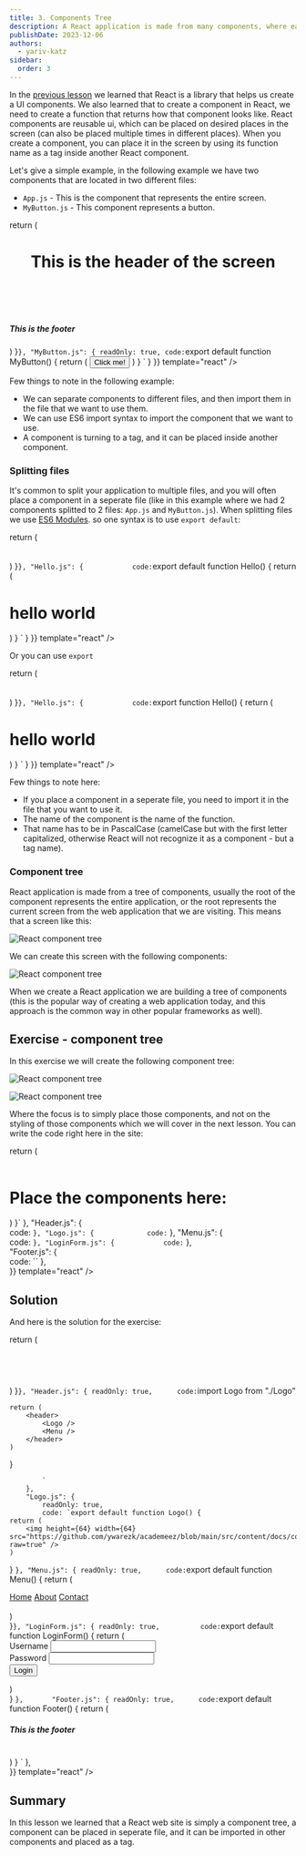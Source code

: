 ```yaml
---
title: 3. Components Tree
description: A React application is made from many components, where each UI component can place another component, forming a tree of components.
publishDate: 2023-12-06
authors:
  - yariv-katz
sidebar:
  order: 3
---
```



In the <a className="duration-100 leading-normal transition ease-in hover:border-opacity-100 border-opacity-0 inline border-link border-b text-green" href="/courses/react/component">previous lesson</a> we learned that React is a library that helps us create a UI components.
We also learned that to create a component in React, we need to create a function that returns how that component looks like.
React components are reusable ui, which can be placed on desired places in the screen (can also be placed multiple times in different places).
When you create a component, you can place it in the screen by using its function name as a tag inside another React component.

Let's give a simple example, in the following example we have two components that are located in two different files:
- `App.js` - This is the component that represents the entire screen.
- `MyButton.js` - This component represents a button.

<div className="mt-5 not-content">
<Sandpack 
	client:load
	files={{
		"App.js": {
			readOnly: true,
			code: `

  return (
		<div>
			<header>
				<h1>This is the header of the screen</h1>				
			</header>
			<MyButton />
			<MyButton />
			<MyButton />
			<footer>
				<h5>This is the footer</h5>
			</footer>
		</div>
  )
}`
		},
		"MyButton.js": {
			readOnly: true,
			code: `export default function MyButton() {
	return (
		<button>
			Click me!
		</button>
	)
}
`
		}
	}}
	template="react" 
/>
</div>

Few things to note in the following example:
- We can separate components to different files, and then import them in the file that we want to use them.
- We can use ES6 import syntax to import the component that we want to use.
- A component is turning to a tag, and it can be placed inside another component.

### Splitting files

It's common to split your application to multiple files, and you will often place a component in a seperate file (like in this example where we had 2 components splitted to 2 files: `App.js` and `MyButton.js`).
When splitting files we use [ES6 Modules](https://developer.mozilla.org/en-US/docs/Web/JavaScript/Guide/Modules). so one syntax is to use `export default`:

<div className="mt-5 not-content">
<Sandpack 
	client:load
	files={{
		"App.js": {			
			code: `

  return (
		<div>			
			<Hello />			
		</div>
  )
}`
		},
		"Hello.js": {			
			code: `export default function Hello() {
	return (
		<h1>
			hello world
		</h1>
	)
}
`
		}
	}}
	template="react" 
/>
</div>

Or you can use `export`

<div className="mt-5 not-content">
<Sandpack 
	client:load
	files={{
		"App.js": {			
			code: `

  return (
		<div>			
			<Hello />			
		</div>
  )
}`
		},
		"Hello.js": {			
			code: `export function Hello() {
	return (
		<h1>
			hello world
		</h1>
	)
}
`
		}
	}}
	template="react" 
/>
</div>

Few things to note here:
- If you place a component in a seperate file, you need to import it in the file that you want to use it.
- The name of the component is the name of the function.
- That name has to be in PascalCase (camelCase but with the first letter capitalized, otherwise React will not recognize it as a component - but a tag name).

### Component tree

React application is made from a tree of components, usually the root of the component represents the entire application, or the root represents the current screen from the web application that we are visiting. This means that a screen like this:

![React component tree](https://github.com/ywarezk/academeez/blob/main/src/content/docs/courses/react/component-tree/tree.png?raw=true)

We can create this screen with the following components:

![React component tree](https://github.com/ywarezk/academeez/blob/main/src/content/docs/courses/react/component-tree/components.png?raw=true)

When we create a React application we are building a tree of components (this is the popular way of creating a web application today, and this approach is the common way in other popular frameworks as well).



## Exercise - component tree

In this exercise we will create the following component tree:

![React component tree](https://github.com/ywarezk/academeez/blob/main/src/content/docs/courses/react/component-tree/tree.png?raw=true)

![React component tree](https://github.com/ywarezk/academeez/blob/main/src/content/docs/courses/react/component-tree/components.png?raw=true)

Where the focus is to simply place those components, and not on the styling of those components which we will cover in the next lesson.
You can write the code right here in the site: 

<div className="mt-5 not-content">
<Sandpack 
	client:load
	files={{
		"App.js": {			
			code: `


  return (
		<div>			
			<h1>Place the components here:</h1>
		</div>
  )
}`
		},
		"Header.js": {			
			code: ``
		},
		"Logo.js": {			
			code: ``
		},
		"Menu.js": {			
			code: ``
		},
		"LoginForm.js": {			
			code: ``
		},		
		"Footer.js": {			
			code: ``
		},		
	}}
	template="react" 
/>
</div>

## Solution

And here is the solution for the exercise:

<div className="mt-5">
<Sandpack 
	client:load
	files={{
		"App.js": {
			readOnly: true,	
			code: `

  return (
		<div>			
			<Header />
			<LoginForm />
			<Footer />
		</div>
  )
}`
		},
		"Header.js": {
			readOnly: true,		
			code: `import Logo from "./Logo"

	return (
		<header>
			<Logo />
			<Menu />
		</header>
	)				
}
			
			`
		},
		"Logo.js": {
			readOnly: true,	
			code: `export default function Logo() {
	return (
		<img height={64} width={64} src="https://github.com/ywarezk/academeez/blob/main/src/content/docs/courses/react/component/thumbnail.png?raw=true" />
	)
}
			`
		},
		"Menu.js": {
			readOnly: true,		
			code: `export default function Menu() {
	return (
		<nav>
			<a href="#">Home</a>
			<a href="#">About</a>
			<a href="#">Contact</a>
		</nav>	
	)				
}`
		},
		"LoginForm.js": {
			readOnly: true,			
			code: `export default function LoginForm() {
	return (
		<form>
			<div>
				<label>Username</label>
				<input type="text" />
			</div>
			<div>
				<label>Password</label>
				<input type="password" />
			</div>
			<div>
				<button type="submit">Login</button>
			</div>
		</form>
	)				
}
			`
		},		
		"Footer.js": {
			readOnly: true,		
			code: `export default function Footer() {
	return (
		<footer>
			<h5>This is the footer</h5>
		</footer>	
	)
}
`
		},		
	}}
	template="react" 
/>
</div>

## Summary

In this lesson we learned that a React web site is simply a component tree, a component can be placed in seperate file, and it can be imported in other components and placed as a tag.
